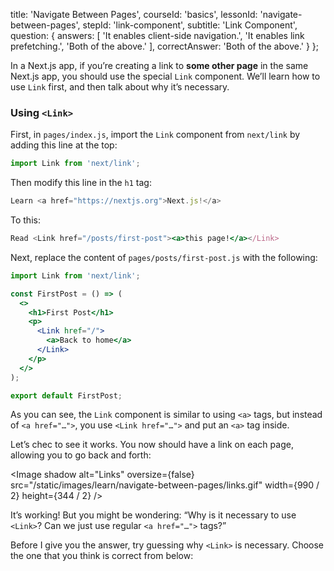 
  title: 'Navigate Between Pages',
  courseId: 'basics',
  lessonId: 'navigate-between-pages',
  stepId: 'link-component',
  subtitle: 'Link Component',
  question: {
    answers: [
      'It enables client-side navigation.',
      'It enables link prefetching.',
      'Both of the above.'
    ],
    correctAnswer: 'Both of the above.'
  }
};

In a Next.js app, if you’re creating a link to **some other page** in the same Next.js app, you should use the special `Link` component. We’ll learn how to use `Link` first, and then talk about why it’s necessary.

### Using `<Link>`

First, in `pages/index.js`, import the `Link` component from `next/link` by adding this line at the top:

```js
import Link from 'next/link';
```

Then modify this line in the `h1` tag:

```jsx
Learn <a href="https://nextjs.org">Next.js!</a>
```

To this:

```jsx
Read <Link href="/posts/first-post"><a>this page!</a></Link>
```

Next, replace the content of `pages/posts/first-post.js` with the following:

```jsx
import Link from 'next/link';

const FirstPost = () => (
  <>
    <h1>First Post</h1>
    <p>
      <Link href="/">
        <a>Back to home</a>
      </Link>
    </p>
  </>
);

export default FirstPost;
```

As you can see, the `Link` component is similar to using `<a>` tags, but instead of `<a href="…">`, you use `<Link href="…">` and put an `<a>` tag inside.

Let’s chec to see it works. You now should have a link on each page, allowing you to go back and forth:

<Image
  shadow
  alt="Links"
  oversize={false}
  src="/static/images/learn/navigate-between-pages/links.gif"
  width={990 / 2}
  height={344 / 2}
/>

It’s working! But you might be wondering: “Why is it necessary to use `<Link>`? Can we just use regular `<a href="…">` tags?”

Before I give you the answer, try guessing why `<Link>` is necessary. Choose the one that you think is correct from below:

